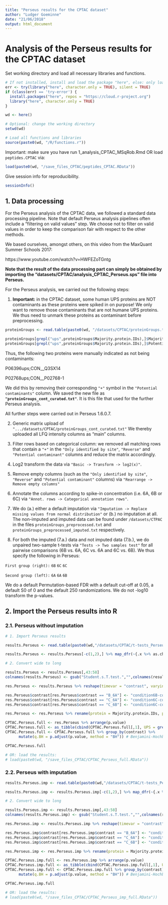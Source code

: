 ```yaml
---
title: "Perseus results for the CPTAC dataset"
author: "Ludger Goeminne"
date: "21/06/2018"
output: html_document
---
```


# Analysis of the Perseus results for the CPTAC dataset

Set working directory and load all necessary libraries and functions.

```r
# If not installed, install and load the package "here", else: only load the package.
err <- try(library("here", character.only = TRUE), silent = TRUE)
if (class(err) == 'try-error') {
  install.packages("here", repos = "https://cloud.r-project.org")
  library("here", character.only = TRUE)
}

wd <- here()

# Optional: change the working directory
setwd(wd)

# Load all functions and libraries
source(paste0(wd, "/R/functions.r"))
```

Important: make sure you have run 1_analysis_CPTAC_MSqRob.Rmd OR load `peptides.CPTAC` via:

```r
load(paste0(wd, "/save_files_CPTAC/peptides_CPTAC.RData"))
```

Give session info for reproducibility.

```r
sessionInfo()
```

## 1. Data processing

For the Perseus analysis of the CPTAC data, we followed a standard data processing pipeline. Note that default Perseus analysis pipelines often include a "filtering on valid values" step. We choose not to filter on valid values in order to keep the comparison fair with respect to the other methods.

We based ourselves, amongst others, on this video from the MaxQuant Summer Schools 2017:

https://www.youtube.com/watch?v=HWFEZoTGntg

**Note that the result of the data processing part can simply be obtained by importing the "datasets/CPTAC/analysis_CPTAC_Perseus.sps" file into Perseus.**

For the Perseus analysis, we carried out the following steps:

1. **Important:** in the CPTAC dataset, some human UPS proteins are NOT contaminants as these proteins were spiked in on purpose! We only want to remove those contaminants that are not humane UPS proteins. We thus need to unmark these proteins as contaminant before preprocessing.

```r
proteinGroups <- read.table(paste0(wd, "/datasets/CPTAC/proteinGroups.txt"), sep="\t", quote="", comment.char = "", header=TRUE)

proteinGroups[grepl("ups",proteinGroups$Majority.protein.IDs),]$Majority.protein.IDs
proteinGroups[grepl("ups",proteinGroups$Majority.protein.IDs),]$Potential.contaminant
```

Thus, the following two proteins were manually indicated as not being contaminants:

P06396ups;CON__Q3SX14

P02768ups;CON__P02768-1

We did this by removing their corresponding `"+"` symbol in the `"Potential contaminants"` column. We saved the new file as **`"proteinGroups_cont_curated.txt"`**.
It is this file that used for the further Perseus analysis.

All further steps were carried out in Perseus 1.6.0.7.

2. Generic matrix upload of `".../datasets/CPTAC/proteinGroups_cont_curated.txt"`
We thereby uploaded all LFQ intensity columns as "main" columns.

3. Filter rows based on categorical column: we removed all matching rows that contain a `"+"` in the `"Only identified by site"`, `"Reverse"` and `"Potential contaminant"` columns and reduce the matrix accordingly.

4. Log2 transform the data via `"Basic -> Transform -> log2(x)"`.

5. Remove empty columns (such as the `"Only identified by site"`, `"Reverse"` and `"Potential contaminant"` columns) via `"Rearrange -> Remove empty columns"`

6. Annotate the columns according to spike-in concentration (i.e. 6A, 6B or 6C) via `"Annot. rows -> Categorical annotation rows"`.

7. We do (a.) either a default imputation via `"Imputation -> Replace missing values from normal distribution"` or (b.) no imputation at all. The non-imputed and imputed data can be found under `/datasets/CTPAC` in the files  `proteinGroups_preprocessed.txt` and `proteinGroups_preprocessed_imputed.txt` respectively.

8. For both the imputed (7.a.) data and not imputed data (7.b.), we do unpaired two-sample t-tests via `"Tests -> Two samples test"` for all pairwise comparisons (6B vs. 6A, 6C vs. 6A and 6C vs. 6B). We thus specify the following in Perseus:

`First group (right):`
`6B`
`6C`
`6C`

`Second group (left):`
`6A`
`6A`
`6B`

We do a default Permutation-based FDR with a default cut-off at 0.05, a default S0 of 0
and the default 250 randomizations. We do not -log10 transform the p-values.

## 2. Import the Perseus results into R

### 2.1. Perseus without imputation

```r

# 1. Import Perseus results

results.Perseus <- read.table(paste0(wd,"/datasets/CPTAC/t-tests_Perseus_1_6_0_7-6A-6B-6C.txt"), sep="\t", header=TRUE, quote = "", comment.char = "")

results.Perseus <- results.Perseus[-c(1,2),] %>% map_dfr(~{.x %>% as.character %>% type.convert})

# 2. Convert wide to long

results.Perseus <- results.Perseus[,43:58]
colnames(results.Perseus) <- gsub("Student.s.T.test.","",colnames(results.Perseus))

res.Perseus <- results.Perseus %>% reshape(timevar = "contrast", varying =,1:12, direction = "long", sep = ".6")

res.Perseus$contrast[res.Perseus$contrast == "B_6A"] <- "condition6B-condition6A"
res.Perseus$contrast[res.Perseus$contrast == "C_6A"] <- "condition6C-condition6A"
res.Perseus$contrast[res.Perseus$contrast == "C_6B"] <- "condition6C-condition6B"

res.Perseus <- res.Perseus %>% rename(protein = Majority.protein.IDs, protein.name = Protein.names, gene.name = Gene.names) %>% select(-Protein.IDs)

CPTAC.Perseus.full <- res.Perseus %>% arrange(p.value)
CPTAC.Perseus.full <- as_tibble(cbind(CPTAC.Perseus.full[,1], UPS = grepl("ups", CPTAC.Perseus.full$protein), CPTAC.Perseus.full[,-1]))
CPTAC.Perseus.full <- CPTAC.Perseus.full %>% group_by(contrast) %>%
      mutate(q.BH = p.adjust(p.value, method = "BH")) # Benjamini-Hochberg FDR

CPTAC.Perseus.full

# OR: load the results:
# load(paste0(wd, "/save_files_CPTAC/CPTAC_Perseus_full.RData"))
```

### 2.2. Perseus with imputation

```r

results.Perseus.imp <- read.table(paste0(wd,"/datasets/CPTAC/t-tests_Perseus_imputed_1_6_0_7-6A-6B-6C.txt"), sep="\t", header=TRUE, quote = "", comment.char = "")

results.Perseus.imp <- results.Perseus.imp[-c(1,2),] %>% map_dfr(~{.x %>% as.character %>% type.convert})

# 2. Convert wide to long

results.Perseus.imp <- results.Perseus.imp[,43:58]
colnames(results.Perseus.imp) <- gsub("Student.s.T.test.","",colnames(results.Perseus.imp))

res.Perseus.imp <- results.Perseus.imp %>% reshape(timevar = "contrast", varying =,1:12, direction = "long", sep = ".6")

res.Perseus.imp$contrast[res.Perseus.imp$contrast == "B_6A"] <- "condition6B-condition6A"
res.Perseus.imp$contrast[res.Perseus.imp$contrast == "C_6A"] <- "condition6C-condition6A"
res.Perseus.imp$contrast[res.Perseus.imp$contrast == "C_6B"] <- "condition6C-condition6B"

res.Perseus.imp <- res.Perseus.imp %>% rename(protein = Majority.protein.IDs, protein.name = Protein.names, gene.name = Gene.names) %>% select(-Protein.IDs)

CPTAC.Perseus.imp.full <- res.Perseus.imp %>% arrange(p.value)
CPTAC.Perseus.imp.full <- as_tibble(cbind(CPTAC.Perseus.imp.full[,1], UPS = grepl("ups", CPTAC.Perseus.imp.full$protein), CPTAC.Perseus.imp.full[,-1]))
CPTAC.Perseus.imp.full <- CPTAC.Perseus.imp.full %>% group_by(contrast) %>%
      mutate(q.BH = p.adjust(p.value, method = "BH")) # Benjamini-Hochberg FDR

CPTAC.Perseus.imp.full

# OR: load the results:
# load(paste0(wd, "/save_files_CPTAC/CPTAC_Perseus_imp_full.RData"))
```


